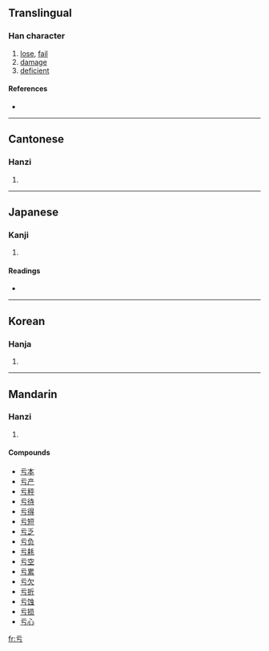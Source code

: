 {{see|虧}}<!-- may be replaced by zh-forms -->
==Translingual==

===Han character===
{{Han char|rn=7|rad=二|as=01|sn=3|four=|canj=一一女尸 (MMVS), X一一女尸 (XMMVS)}}

# [[lose]], [[fail]]
# [[damage]]
# [[deficient]]

====References====
* {{Han ref|kx=0086.070|dkj=00253|dj=0177.050|hdz=10005.010|uh=4E8F|ud=20111}}

----

==Cantonese==

===Hanzi===
{{yue-hanzi|jyut=|y=kwai1}}

# {{defn|Cantonese}}

----

==Japanese==

===Kanji===
{{ja-kanji|grade=|rs=二01}}

# {{defn|Japanese}}

====Readings====
* {{ja-readings|on=[[う]] (u)|kun=[[かける]] (kakeru)}}

----

==Korean==

===Hanja===
{{ko-hanja|hangeul=[[유]], [[우]]|rv=yu, u|mr=yu, u}}

# {{defn|Korean}}

----

==Mandarin==

===Hanzi===
{{cmn-hanzi|tra=虧|pin=[[kuī]] ([[kui1]]), [[yú]] ([[yu2]])|wg=k'uei<sup>1</sup>, yü<sup>2</sup>}}

# {{defn|Mandarin}}

====Compounds====
* [[亏本]]
* [[亏产]]
* [[亏秤]]
* [[亏待]]
* [[亏得]]
* [[亏短]]
* [[亏乏]]
* [[亏负]]
* [[亏耗]]
* [[亏空]]
* [[亏累]]
* [[亏欠]]
* [[亏折]]
* [[亏蚀]]
* [[亏损]]
* [[亏心]]

[[fr:亏]]